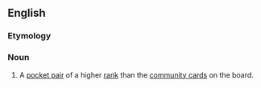 ==English==

===Etymology===
{{prefix|en|over|pair}}

===Noun===
{{en-noun}}

# {{lb|en|poker}} A [[pocket pair]] of a higher [[rank]] than the [[community card]]s on the board.
#: {{cot|en|top pair|underpair}}